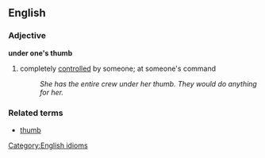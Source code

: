 ==English==

===Adjective===
[[Category:English idioms]]
'''under one's thumb'''
# completely [[control]]led by someone; at someone's command
#: ''She has the entire crew under her thumb.  They would do anything for her.''

===Related terms===
*[[thumb]]